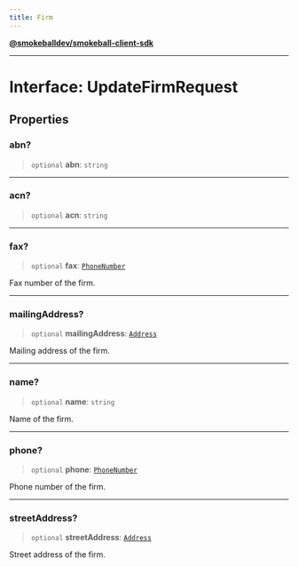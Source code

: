 ```yaml
---
title: Firm
---
```

[**@smokeballdev/smokeball-client-sdk**](../../../../README.md)

***

# Interface: UpdateFirmRequest

## Properties

### abn?

> `optional` **abn**: `string`

***

### acn?

> `optional` **acn**: `string`

***

### fax?

> `optional` **fax**: [`PhoneNumber`](PhoneNumber.md)

Fax number of the firm.

***

### mailingAddress?

> `optional` **mailingAddress**: [`Address`](Address.md)

Mailing address of the firm.

***

### name?

> `optional` **name**: `string`

Name of the firm.

***

### phone?

> `optional` **phone**: [`PhoneNumber`](PhoneNumber.md)

Phone number of the firm.

***

### streetAddress?

> `optional` **streetAddress**: [`Address`](Address.md)

Street address of the firm.
